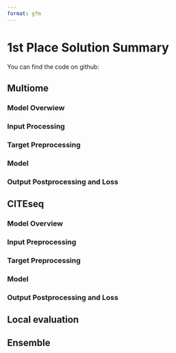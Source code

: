 ```yaml
---
format: gfm
---
```


# 1st Place Solution Summary

You can find the code on github: [](https://github.com/shu65/open-problems-multimodal)

## Multiome

### Model Overwiew

### Input Processing

### Target Preprocessing

### Model

### Output Postprocessing and Loss

## CITEseq

### Model Overview

### Input Preprocessing

### Target Preprocessing

### Model

### Output Postprocessing and Loss

## Local evaluation

## Ensemble

